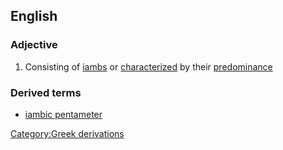 ==English==
===Adjective===
{{wikipedia}}
#Consisting of [[iamb]]s or [[characterize]]d by their [[predominance]]
===Derived terms===
*[[iambic pentameter]]
[[Category:Greek derivations]]